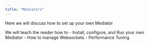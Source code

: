```yaml
---
title: "Mediators"
---
```


Here we will discuss how to set up your own Mediator

We will teach the reader how to 
- Install, configure, and Run your own Mediator
- How to manage Websockets
- Performance Tuning

